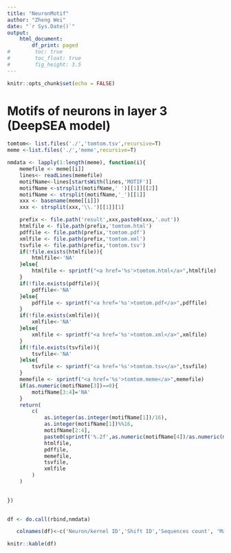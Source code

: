 ```yaml
---
title: "NeuronMotif"
author: "Zheng Wei"
date: "`r Sys.Date()`"
output: 
    html_document:
        df_print: paged
#        toc: true
#        toc_float: true
#        fig_height: 3.5
---
```


```r
knitr::opts_chunk$set(echo = FALSE)
```



# Motifs of neurons in layer 3 (DeepSEA model)

```r


tomtom<- list.files('./','tomtom.tsv',recursive=T)
meme <-list.files('./','meme',recursive=T)

nmdata <- lapply(1:length(meme), function(i){
    memefile <- meme[[i]]
    lines<- readLines(memefile)
    motifName<-lines[startsWith(lines,'MOTIF')]
    motifName <-strsplit(motifName,' ')[[1]][[2]]
    motifName <- strsplit(motifName,'_')[[1]]
    xxx <- basename(meme[[i]])
    xxx <- strsplit(xxx,'\\.')[[1]][1]

    prefix <- file.path('result',xxx,paste0(xxx,'.out'))
    htmlfile <- file.path(prefix,'tomtom.html')
    pdffile <- file.path(prefix,'tomtom.pdf')
    xmlfile <- file.path(prefix,'tomtom.xml')
    tsvfile <- file.path(prefix,'tomtom.tsv')
    if(!file.exists(htmlfile)){
        htmlfile<-'NA'
    }else{
        htmlfile <- sprintf("<a href='%s'>tomtom.html</a>",htmlfile)
    }
    if(!file.exists(pdffile)){
        pdffile<-'NA'
    }else{
        pdffile <- sprintf("<a href='%s'>tomtom.pdf</a>",pdffile)
    }    
    if(!file.exists(xmlfile)){
        xmlfile<-'NA'
    }else{
        xmlfile <- sprintf("<a href='%s'>tomtom.xml</a>",xmlfile)
    }  
    if(!file.exists(tsvfile)){
        tsvfile<-'NA'
    }else{
        tsvfile <- sprintf("<a href='%s'>tomtom.tsv</a>",tsvfile)
    }  
    memefile <- sprintf("<a href='%s'>tomtom.meme</a>",memefile)
    if(as.numeric(motifName[3])==0){
        motifName[3:4]='NA'
    }
    return(
        c(
            as.integer(as.integer(motifName[1])/16),
            as.integer(motifName[1])%%16,
            motifName[2:4],
            paste0(sprintf('%.2f',as.numeric(motifName[4])/as.numeric(motifName[3]) * 100),'%'),
            htmlfile,
            pdffile,
            memefile,
            tsvfile,
            xmlfile
        )
    )

    
})

    
df <- do.call(rbind,nmdata)

   colnames(df)<-c('Neuron/kernel ID','Shift ID','Sequences count', 'Max activation (M)', 'Consensus sequence activation (C)', 'C/M*100%','HTML','PDF','MEME','TSV','XML') 

knitr::kable(df)
```

